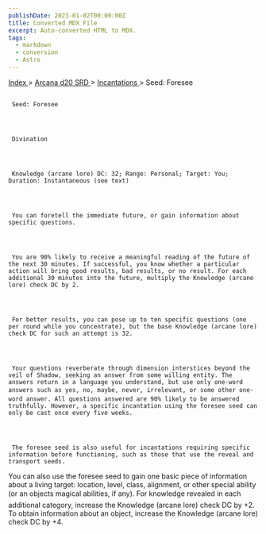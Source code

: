 ```yaml
---
publishDate: 2023-01-02T00:00:00Z
title: Converted MDX File
excerpt: Auto-converted HTML to MDX.
tags:
  - markdown
  - conversion
  - Astro
---
```







[
      Index
     ](-index)
     >
     [
      Arcana d20 SRD
     ](arcana-d20-srd-index)
     >
     [
      Incantations
     ](arcana-d20-srd-incantations-index)
     > Seed: Foresee
    





## 
     Seed: Foresee
    



     Divination
    



     Knowledge (arcane lore) DC: 32; Range: Personal; Target: You; Duration: Instantaneous (see text)
    



     You can foretell the immediate future, or gain information about specific questions.
    



     You are 90% likely to receive a meaningful reading of the future of the next 30 minutes. If successful, you know whether a particular action will bring good results, bad results, or no result. For each additional 30 minutes into the future, multiply the Knowledge (arcane lore) check DC by 2.
    



     For better results, you can pose up to ten specific questions (one per round while you concentrate), but the base Knowledge (arcane lore) check DC for such an attempt is 32.
    



     Your questions reverberate through dimension interstices beyond the veil of Shadow, seeking an answer from some willing entity. The answers return in a language you understand, but use only one-word answers such as yes, no, maybe, never, irrelevant, or some other one-word answer. All questions answered are 90% likely to be answered truthfully. However, a specific incantation using the foresee seed can only be cast once every five weeks.
    



     The foresee seed is also useful for incantations requiring specific information before functioning, such as those that use the reveal and transport seeds.
You can also use the foresee seed to gain one basic piece of information about a living target: location, level, class, alignment, or other special ability (or an objects magical abilities, if any). For knowledge revealed in each additional category, increase the Knowledge (arcane lore) check DC by +2. To obtain information about an object, increase the Knowledge (arcane lore) check DC by +4.
    




